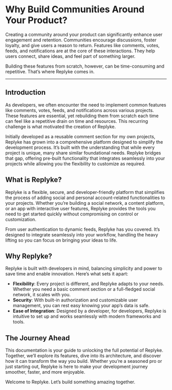 
# Why Build Communities Around Your Product?

Creating a community around your product can significantly enhance user engagement and retention. Communities encourage discussions, foster loyalty, and give users a reason to return. Features like comments, votes, feeds, and notifications are at the core of these interactions. They help users connect, share ideas, and feel part of something larger.

Building these features from scratch, however, can be time-consuming and repetitive. That’s where Replyke comes in.

----------

## Introduction

As developers, we often encounter the need to implement common features like comments, votes, feeds, and notifications across various projects. These features are essential, yet rebuilding them from scratch each time can feel like a repetitive drain on time and resources. This recurring challenge is what motivated the creation of Replyke.

Initially developed as a reusable comment section for my own projects, Replyke has grown into a comprehensive platform designed to simplify the development process. It’s built with the understanding that while every project is unique, many share similar foundational needs. Replyke bridges that gap, offering pre-built functionality that integrates seamlessly into your projects while allowing you the flexibility to customize as required.

## What is Replyke?

Replyke is a flexible, secure, and developer-friendly platform that simplifies the process of adding social and personal account-related functionalities to your projects. Whether you’re building a social network, a content platform, or an app with interactive user features, Replyke provides the tools you need to get started quickly without compromising on control or customization.

From user authentication to dynamic feeds, Replyke has you covered. It’s designed to integrate seamlessly into your workflow, handling the heavy lifting so you can focus on bringing your ideas to life.

## Why Replyke?

Replyke is built with developers in mind, balancing simplicity and power to save time and enable innovation. Here’s what sets it apart:

-   **Flexibility**: Every project is different, and Replyke adapts to your needs. Whether you need a basic comment section or a full-fledged social network, it scales with you.
-   **Security**: With built-in authorization and customizable user management, you can rest easy knowing your app’s data is safe.
-   **Ease of Integration**: Designed by a developer, for developers, Replyke is intuitive to set up and works seamlessly with modern frameworks and tools.

## The Journey Ahead

This documentation is your guide to unlocking the full potential of Replyke. Together, we’ll explore its features, dive into its architecture, and discover how it can transform the way you build. Whether you’re a seasoned pro or just starting out, Replyke is here to make your development journey smoother, faster, and more enjoyable.

Welcome to Replyke. Let’s build something amazing together.